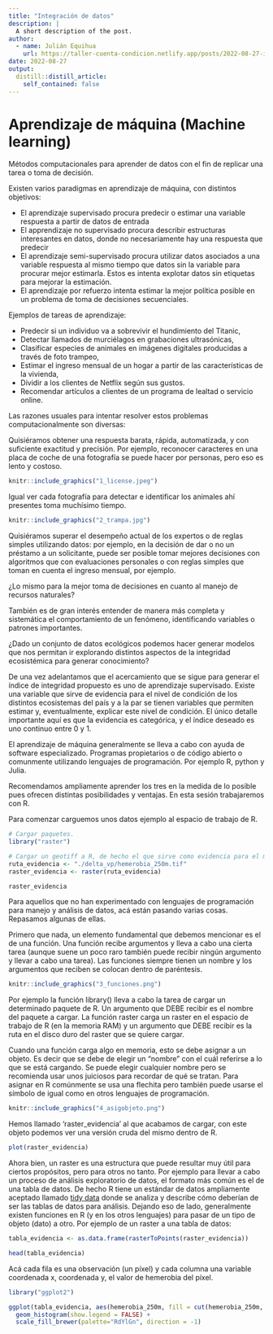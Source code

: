 ```yaml
---
title: "Integración de datos"
description: |
  A short description of the post.
author:
  - name: Julián Equihua
    url: https://taller-cuenta-condicion.netlify.app/posts/2022-08-27-integracin-de-datos/
date: 2022-08-27
output:
  distill::distill_article:
    self_contained: false
---
```


# Aprendizaje de máquina (Machine learning)

Métodos computacionales para aprender de datos con el fin de replicar una tarea o toma de decisión.

Existen varios paradigmas en aprendizaje de máquina, con distintos objetivos:

* El aprendizaje supervisado procura predecir o estimar una variable respuesta a partir de datos de entrada
* El apprendizaje no supervisado procura describir estructuras interesantes en datos, donde no necesariamente hay una respuesta que predecir
* El aprendizaje semi-supervisado procura utilizar datos asociados a una variable respuesta al mismo tiempo que datos sin la variable para procurar mejor estimarla. Estos es intenta explotar datos sin etiquetas para mejorar la estimación.
* El aprendizaje por refuerzo intenta estimar la mejor política posible en un problema de toma de decisiones secuenciales.

Ejemplos de tareas de aprendizaje:

* Predecir si un individuo va a sobrevivir el hundimiento del Titanic,
* Detectar llamados de murciélagos en grabaciones ultrasónicas,
* Clasificar especies de animales en imágenes digitales producidas a través de foto trampeo,
* Estimar el ingreso mensual de un hogar a partir de las características de la vivienda,
* Dividir a los clientes de Netflix según sus gustos.
* Recomendar artículos a clientes de un programa de lealtad o servicio online.

Las razones usuales para intentar resolver estos problemas computacionalmente son diversas:

Quisiéramos obtener una respuesta barata, rápida, automatizada, y con suficiente exactitud y precisión. Por ejemplo, reconocer caracteres en una placa de coche de una fotografía se puede hacer por personas, pero eso es lento y costoso. 

```r

knitr::include_graphics("1_license.jpeg")
```

Igual ver cada fotografía para detectar e identificar los animales ahí presentes toma muchísimo tiempo.

```r

knitr::include_graphics("2_trampa.jpg")
```

Quisiéramos superar el desempeño actual de los expertos o de reglas simples utilizando datos: por ejemplo, en la decisión de dar o no un préstamo a un solicitante, puede ser posible tomar mejores decisiones con algoritmos que con evaluaciones personales o con reglas simples que toman en cuenta el ingreso mensual, por ejemplo.

¿Lo mismo para la mejor toma de decisiones en cuanto al manejo de recursos naturales?

También es de gran interés entender de manera más completa y sistemática el comportamiento de un fenómeno, identificando variables o patrones importantes.

¿Dado un conjunto de datos ecológicos podemos hacer generar modelos que nos permitan ir explorando distintos aspectos de la integridad ecosistémica para generar conocimiento?

De una vez adelantamos que el acercamiento que se sigue para generar el índice de integridad
propuesto es uno de aprendizaje supervisado. Existe una variable que sirve de evidencia para el nivel de condición de los distintos ecosistemas del país y a la par se tienen variables que permiten estimar y, eventualmente, explicar este nivel de condición. El único detalle importante aquí es que la evidencia es categórica, y el índice deseado es uno continuo entre 0 y 1. 

El aprendizaje de máquina generalmente se lleva a cabo con ayuda de software especializado. Programas propietarios o de código abierto o comunmente utilizando lenguajes de programación. Por ejemplo R, python y Julia. 

Recomendamos ampliamente aprender los tres en la medida de lo posible pues ofrecen distintas posibilidades y ventajas. En esta sesión trabajaremos con R.

Para comenzar carguemos unos datos ejemplo al espacio de trabajo de R.

```r

# Cargar paquetes.
library("raster")

# Cargar un geotiff a R, de hecho el que sirve como evidencia para el modelo de IE.
ruta_evidencia <- "./delta_vp/hemerobia_250m.tif"
raster_evidencia <- raster(ruta_evidencia)

raster_evidencia

```

Para aquellos que no han experimentado con lenguajes de programación para manejo y análisis de datos, acá están pasando varias cosas. Repasamos algunas de ellas.

Primero que nada, un elemento fundamental que debemos mencionar es el de una función. Una función recibe argumentos y lleva a cabo una cierta tarea (aunque suene un poco raro también puede recibir ningún argumento y llevar a cabo una tarea). Las funciones siempre tienen un nombre y los argumentos que reciben se colocan dentro de paréntesis.

```r

knitr::include_graphics("3_funciones.png")
```

Por ejemplo la función library() lleva a cabo la tarea de cargar un determinado paquete de R. Un argumento que DEBE recibir es el nombre del paquete a cargar. La función raster carga un raster en el espacio de trabajo de R (en la memoria RAM) y un argumento que DEBE recibir es la ruta en el disco duro del raster que se quiere cargar.

Cuando una función carga algo en memoria, esto se debe asignar a un objeto. Es decir que se debe de elegir un "nombre" con el cuál referirse a lo que se está cargando. Se puede elegir cualquier nombre pero se recomienda usar unos juiciosos para recordar de qué se tratan. Para asignar en R comúnmente se usa una flechita pero también puede usarse el símbolo de igual como en otros lenguajes de programación.

```r

knitr::include_graphics("4_asigobjeto.png")
```

Hemos llamado 'raster_evidencia' al que acabamos de cargar, con este objeto podemos ver una versión cruda del mismo dentro de R.


```r

plot(raster_evidencia)

```

Ahora bien, un raster es una estructura que puede resultar muy útil para ciertos propósitos, pero para otros no tanto. Por ejemplo para llevar a cabo un proceso de análisis exploratorio de datos, el formato más común es el de una tabla de datos. De hecho R tiene un estándar de datos ampliamente aceptado llamado [tidy data](https://cran.r-project.org/web/packages/tidyr/vignettes/tidy-data.html#:~:text=Tidy%20data%20is%20a%20standard,Every%20row%20is%20an%20observation.) donde se analiza y describe cómo deberían de ser las tablas de datos para análisis. Dejando eso de lado, generalmente existen funciones en R (y en los otros lenguajes) para pasar de un tipo de objeto (dato) a otro. Por ejemplo de un raster a una tabla de datos: 

```r

tabla_evidencia <- as.data.frame(rasterToPoints(raster_evidencia))

head(tabla_evidencia)

```

Acá cada fila es una observación (un píxel) y cada columna una variable coordenada x, coordenada y, el valor de hemerobia del píxel. 

```r

library("ggplot2")

ggplot(tabla_evidencia, aes(hemerobia_250m, fill = cut(hemerobia_250m, 18))) +
  geom_histogram(show.legend = FALSE) +
  scale_fill_brewer(palette="RdYlGn", direction = -1)

```
